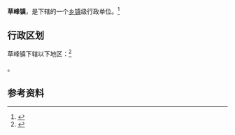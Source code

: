 {{中国乡级行政区|62/08/02/103/000}}

'''草峰镇'''，是{{PRC admin/fullname|62/08/02/103/000|3}}下辖的一个[[乡镇|乡镇]]级行政单位。<ref>{{PRC admin/ref sgc|{{PRC admin/parent|62/08/02/103/000}}}}</ref>

== 行政区划 ==

草峰镇下辖以下地区：<ref>{{PRC admin/ref sgc|62/08/02/103/000}}</ref>

{{PRC admin/children|62/08/02/103/000}}。

== 参考资料 ==

{{reflist}}

{{行政区划小作品}}
{{PRC admin/navcat|62/08/02/103/000}}